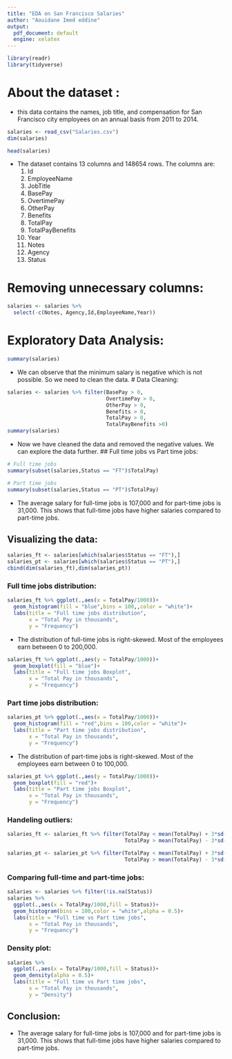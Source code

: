 ```yaml
---
title: "EDA on San Francisco Salaries"
author: "Aouidane Imed eddine"
output:
  pdf_document: default
  engine: xelatex
---
```

```r
library(readr)
library(tidyverse)
```


# About the dataset : 
- this data contains the names, job title, and compensation for San Francisco city employees on an annual basis from 2011 to 2014.
```r
salaries <- read_csv("Salaries.csv")
dim(salaries)
```
```r
head(salaries)
```
- The dataset contains 13 columns and 148654 rows. The columns are:
  1. Id
  2. EmployeeName
  3. JobTitle
  4. BasePay
  5. OvertimePay
  6. OtherPay
  7. Benefits
  8. TotalPay
  9. TotalPayBenefits
  10. Year
  11. Notes
  12. Agency
  13. Status
  
# Removing unnecessary columns:
```r
salaries <- salaries %>% 
  select(-c(Notes, Agency,Id,EmployeeName,Year))
```


# Exploratory Data Analysis:

```r
summary(salaries)
```
- We can observe that the minimum salary is negative which is not possible. So we need to clean the data.
# Data Cleaning:
```r
salaries <- salaries %>% filter(BasePay > 0,
                                OvertimePay > 0,
                                OtherPay > 0,
                                Benefits > 0,
                                TotalPay > 0,
                                TotalPayBenefits >0)
summary(salaries)
```
- Now we have cleaned the data and removed the negative values. We can explore the data further.
## Full time jobs vs Part time jobs:

```r
# Full time jobs
summary(subset(salaries,Status == "FT")$TotalPay)
```
```r
# Part time jobs
summary(subset(salaries,Status == "PT")$TotalPay)
```
- The average salary for full-time jobs is 107,000 and for part-time jobs is 31,000. This shows that full-time jobs have higher salaries compared to part-time jobs.

## Visualizing the data:
```r
salaries_ft <- salaries[which(salaries$Status == "FT"),]
salaries_pt <- salaries[which(salaries$Status == "PT"),]
cbind(dim(salaries_ft),dim(salaries_pt))
```

### Full time jobs distribution:
```r
salaries_ft %>% ggplot(.,aes(x = TotalPay/1000))+
  geom_histogram(fill = "blue",bins = 100,,color = "white")+
  labs(title = "Full time jobs distribution",
       x = "Total Pay in thousands",
       y = "Frequency")
```
- The distribution of full-time jobs is right-skewed. Most of the employees earn between 0 to 200,000.

```r
salaries_ft %>% ggplot(.,aes(y = TotalPay/1000))+
  geom_boxplot(fill = "blue")+
  labs(title = "Full time jobs Boxplot",
       x = "Total Pay in thousands",
       y = "Frequency")
```
### Part time jobs distribution:
```r
salaries_pt %>% ggplot(.,aes(x = TotalPay/1000))+
  geom_histogram(fill = "red",bins = 100,color = "white")+
  labs(title = "Part time jobs distribution",
       x = "Total Pay in thousands",
       y = "Frequency")
```
- The distribution of part-time jobs is right-skewed. Most of the employees earn between 0 to 100,000.

```r
salaries_pt %>% ggplot(.,aes(y = TotalPay/1000))+
  geom_boxplot(fill = "red")+
  labs(title = "Part time jobs Boxplot",
       x = "Total Pay in thousands",
       y = "Frequency")
```
### Handeling outliers:
```r
salaries_ft <- salaries_ft %>% filter(TotalPay < mean(TotalPay) + 3*sd(TotalPay),
                                      TotalPay > mean(TotalPay) - 3*sd(TotalPay))

salaries_pt <- salaries_pt %>% filter(TotalPay < mean(TotalPay) + 3*sd(TotalPay),
                                      TotalPay > mean(TotalPay) - 3*sd(TotalPay))
```


### Comparing full-time and part-time jobs:

```r
salaries <- salaries %>% filter(!is.na(Status))
salaries %>% 
  ggplot(.,aes(x = TotalPay/1000,fill = Status))+
  geom_histogram(bins = 100,color = "white",alpha = 0.5)+
  labs(title = "Full time vs Part time jobs",
       x = "Total Pay in thousands",
       y = "Frequency")
```
### Density plot:
```r
salaries %>% 
  ggplot(.,aes(x = TotalPay/1000,fill = Status))+
  geom_density(alpha = 0.5)+
  labs(title = "Full time vs Part time jobs",
       x = "Total Pay in thousands",
       y = "Density")
```

## Conclusion:
- The average salary for full-time jobs is 107,000 and for part-time jobs is 31,000. This shows that full-time jobs have higher salaries compared to part-time jobs.


















